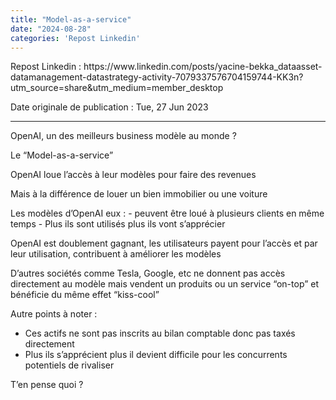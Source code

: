 ---
title: "Model-as-a-service"
date: "2024-08-28"
categories: 'Repost Linkedin'
---

Repost Linkedin : https://www.linkedin.com/posts/yacine-bekka_dataasset-datamanagement-datastrategy-activity-7079337576704159744-KK3n?utm_source=share&utm_medium=member_desktop

Date originale de publication : Tue, 27 Jun 2023

---

OpenAI, un des meilleurs business modèle au monde ?

Le "Model-as-a-service"

OpenAI loue l'accès à leur modèles pour faire des revenues

Mais à la différence de louer un bien immobilier ou une voiture

Les modèles d'OpenAI eux :
- peuvent être loué à plusieurs clients en même temps
- Plus ils sont utilisés plus ils vont s'apprécier

OpenAI est doublement gagnant, les utilisateurs payent pour l'accès et par leur utilisation, contribuent à améliorer les modèles

D'autres sociétés comme Tesla, Google, etc ne donnent pas accès directement au modèle mais vendent un produits ou un service "on-top" et bénéficie du même effet "kiss-cool"

Autre points à noter :

- Ces actifs ne sont pas inscrits au bilan comptable donc pas taxés directement
- Plus ils s'apprécient plus il devient difficile pour les concurrents potentiels de rivaliser

T'en pense quoi ?